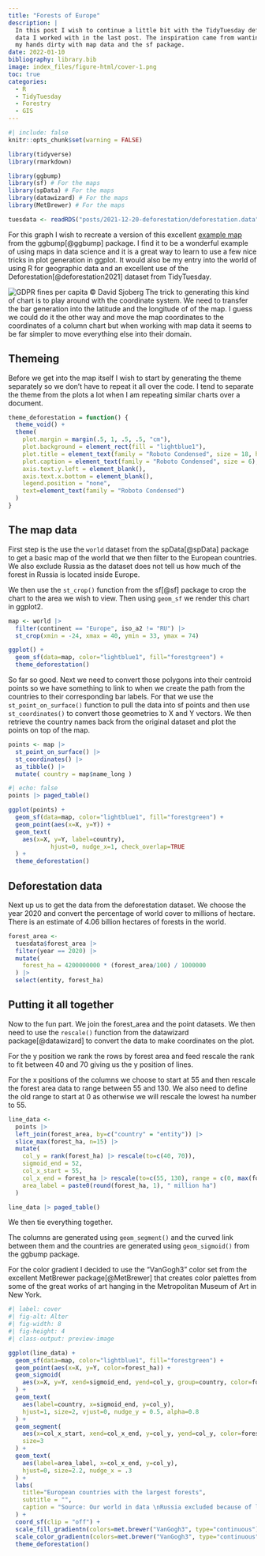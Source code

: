 ```yaml
---
title: "Forests of Europe"
description: |
  In this post I wish to continue a little bit with the TidyTuesday deforestation
  data I worked with in the last post. The inspiration came from wanting to get 
  my hands dirty with map data and the sf package.
date: 2022-01-10
bibliography: library.bib
image: index_files/figure-html/cover-1.png
toc: true
categories:
  - R
  - TidyTuesday
  - Forestry
  - GIS
---
```


```r
#| include: false
knitr::opts_chunk$set(warning = FALSE)

library(tidyverse)
library(rmarkdown)

library(ggbump)
library(sf) # For the maps
library(spData) # For the maps
library(datawizard) # For the maps
library(MetBrewer) # For the maps

tuesdata <- readRDS("posts/2021-12-20-deforestation/deforestation.data")
```

For this graph I wish to recreate a version of this excellent [example map](https://github.com/davidsjoberg/ggbump#sigmoid-curves-examples) from the ggbump[@ggbump] package. I find it to be a wonderful example of using maps in data science and it is a great way to learn to use a few nice tricks in plot generation in ggplot. It would also be my entry into the world of using R for geographic data and an excellent use of the Deforestation[@deforestation2021] dataset from TidyTuesday.

![GDPR fines per capita © David Sjoberg](ranking_gdpr.png) The trick to generating this kind of chart is to play around with the coordinate system. We need to transfer the bar generation into the latitude and the longitude of of the map. I guess we could do it the other way and move the map coordinates to the coordinates of a column chart but when working with map data it seems to be far simpler to move everything else into their domain.

## Themeing

Before we get into the map itself I wish to start by generating the theme separately so we don't have to repeat it all over the code. I tend to separate the theme from the plots a lot when I am repeating similar charts over a document.

```r
theme_deforestation = function() {
  theme_void() +
  theme(
    plot.margin = margin(.5, 1, .5, .5, "cm"),
    plot.background = element_rect(fill = "lightblue1"),
    plot.title = element_text(family = "Roboto Condensed", size = 18, hjust=0.5),
    plot.caption = element_text(family = "Roboto Condensed", size = 6),
    axis.text.y.left = element_blank(),
    axis.text.x.bottom = element_blank(),
    legend.position = "none",
    text=element_text(family = "Roboto Condensed")
  )
}
```

## The map data

First step is the use the `world` dataset from the spData[@spData] package to get a basic map of the world that we then filter to the European countries. We also exclude Russia as the dataset does not tell us how much of the forest in Russia is located inside Europe.

We then use the `st_crop()` function from the sf[@sf] package to crop the chart to the area we wish to view. Then using `geom_sf` we render this chart in ggplot2.

```r

map <- world |> 
  filter(continent == "Europe", iso_a2 != "RU") |> 
  st_crop(xmin = -24, xmax = 40, ymin = 33, ymax = 74)

ggplot() +
  geom_sf(data=map, color="lightblue1", fill="forestgreen") +
  theme_deforestation()
```

So far so good. Next we need to convert those polygons into their centroid points so we have something to link to when we create the path from the countries to their corresponding bar labels. For that we use the `st_point_on_surface()` function to pull the data into sf points and then use `st_coordinates()` to convert those geometries to X and Y vectors. We then retrieve the country names back from the original dataset and plot the points on top of the map.

```r
points <- map |> 
  st_point_on_surface() |> 
  st_coordinates() |> 
  as_tibble() |> 
  mutate( country = map$name_long )
```

```r
#| echo: false
points |> paged_table()
```

```r
ggplot(points) +
  geom_sf(data=map, color="lightblue1", fill="forestgreen") +
  geom_point(aes(x=X, y=Y)) +
  geom_text(
    aes(x=X, y=Y, label=country), 
            hjust=0, nudge_x=1, check_overlap=TRUE
  ) +
  theme_deforestation()
```

## Deforestation data

Next up us to get the data from the deforestation dataset. We choose the year 2020 and convert the percentage of world cover to millions of hectare. There is an estimate of 4.06 billion hectares of forests in the world.

```r
forest_area <- 
  tuesdata$forest_area |> 
  filter(year == 2020) |> 
  mutate(
    forest_ha = 4200000000 * (forest_area/100) / 1000000
  ) |> 
  select(entity, forest_ha)
```

## Putting it all together

Now to the fun part. We join the forest_area and the point datasets. We then need to use the `rescale()` function from the datawizard package[@datawizard] to convert the data to make coordinates on the plot.

For the y position we rank the rows by forest area and feed rescale the rank to fit between 40 and 70 giving us the y position of lines.

For the x positions of the columns we choose to start at 55 and then rescale the forest area data to range between 55 and 130. We also need to define the old range to start at 0 as otherwise we will rescale the lowest ha number to 55.

```r
line_data <-
  points |> 
  left_join(forest_area, by=c("country" = "entity")) |> 
  slice_max(forest_ha, n=15) |> 
  mutate(
    col_y = rank(forest_ha) |> rescale(to=c(40, 70)),
    sigmoid_end = 52,
    col_x_start = 55,
    col_x_end = forest_ha |> rescale(to=c(55, 130), range = c(0, max(forest_ha))),
    area_label = paste0(round(forest_ha, 1), " million ha")
  )
```

```r
line_data |> paged_table()
```

We then tie everything together.

The columns are generated using `geom_segment()` and the curved link between them and the countries are generated using `geom_sigmoid()` from the ggbump package.

For the color gradient I decided to use the "VanGogh3" color set from the excellent MetBrewer package[@MetBrewer] that creates color palettes from some of the great works of art hanging in the Metropolitan Museum of Art in New York.

```r
#| label: cover
#| fig-alt: Alter
#| fig-width: 8
#| fig-height: 4
#| class-output: preview-image

ggplot(line_data) +
  geom_sf(data=map, color="lightblue1", fill="forestgreen") +
  geom_point(aes(x=X, y=Y, color=forest_ha)) +
  geom_sigmoid(
    aes(x=X, y=Y, xend=sigmoid_end, yend=col_y, group=country, color=forest_ha)
  ) +
  geom_text(
    aes(label=country, x=sigmoid_end, y=col_y), 
    hjust=1, size=2, vjust=0, nudge_y = 0.5, alpha=0.8
  ) +
  geom_segment(
    aes(x=col_x_start, xend=col_x_end, y=col_y, yend=col_y, color=forest_ha), 
    size=3
  ) +
  geom_text(
    aes(label=area_label, x=col_x_end, y=col_y), 
    hjust=0, size=2.2, nudge_x = .3
  ) +
  labs(
    title="European countries with the largest forests",
    subtitle = "",
    caption = "Source: Our world in data \nRussia excluded because of lack of fine grained data"
  ) +
  coord_sf(clip = "off") +
  scale_fill_gradientn(colors=met.brewer("VanGogh3", type="continuous")) +
  scale_color_gradientn(colors=met.brewer("VanGogh3", type="continuous")) +
  theme_deforestation()
```
